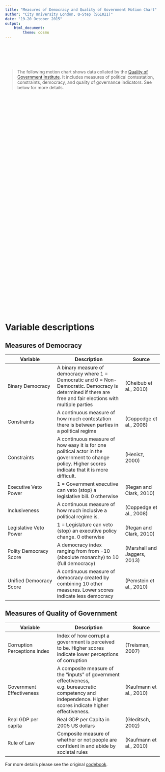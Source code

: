 ```yaml
---
title: "Measures of Democracy and Quality of Government Motion Chart"
author: "City University London, Q-Step (SG1021)"
date: "19-20 October 2015"
output: 
    html_document:
        theme: cosmo
---
```


<br>
<br>
<br>
<br>

> The following motion chart shows data collated by the [Quality of Government
Institute](http://qog.pol.gu.se/data/datadownloads/qogbasicdata). It includes
measures of political contestation, constraints, democracy, and quality
of governance indicators. See below for more details.

<!-- jsChart -->  
<script type="text/javascript" src="js/chart.js"></script>

<script type="text/javascript" src="https://www.google.com/jsapi?callback=displayChartMotionChartID2e76adbdc90"></script>
 
<!-- divChart -->
  
<div id="MotionChartID2e76adbdc90" 
  style="width: 800; height: 700;">
</div>
<!-- End jsChart -->

# Variable descriptions

## Measures of Democracy

| Variable | Description | Source |
| -------- | ----------- | ------ |
| Binary Democracy | A binary measure of democracy where 1 = Democratic and 0 = Non-Democratic. Democracy is determined if there are free and fair elections with multiple parties | (Cheibub et al., 2010) | 
| Constraints | A continuous measure of how much contestation there is between parties in a political regime | (Coppedge et al., 2008) |
| Constraints | A continuous measure of how easy it is for one political actor in the government to change policy. Higher scores indicate that it is more difficult. | (Henisz, 2000) |
| Executive Veto Power | 1 = Government executive can veto (stop) a legislative bill. 0 otherwise | (Regan and Clark, 2010) |
| Inclusiveness | A continuous measure of how much inclusive a political regime is. | (Coppedge et al., 2008) |
| Legislative Veto Power | 1 = Legislature can veto (stop) an executive policy change. 0 otherwise | (Regan and Clark, 2010) |
| Polity Democracy Score | A democracy index ranging from from -10 (absolute monarchy) to 10 (full democracy) | (Marshall and Jaggers, 2013) |
| Unified Democracy Score | A continuous measure of democracy created by combining 10 other measures. Lower scores indicate less democracy | (Pemstein et al., 2010) | 


## Measures of Quality of Government

| Variable | Description | Source |
| -------- | ----------- | ------ |
| Corruption Perceptions Index | Index of how corrupt a government is perceived to be. Higher scores indicate lower perceptions of corruption | (Treisman, 2007) |
| Government Effectiveness | A composite measure of the "inputs" of government effectiveness, e.g. bureaucratic competency and independence. Higher scores indicate higher effectiveness. | (Kaufmann et al., 2010) |
| Real GDP per capita | Real GDP per Capita in 2005 US dollars | (Gleditsch, 2002) |
| Rule of Law | Composite measure of whether or not people are confident in and abide by societal rules | (Kaufmann et al., 2010) |


For more details please see the original [codebook](http://www.qogdata.pol.gu.se/data/qog_bas_jan15.pdf).




